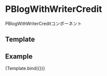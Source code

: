 
<Meta title="Organisms/PBlogWithWriterCredit" component={PBlogWithWriterCredit} />

# PBlogWithWriterCredit

PBlogWithWriterCreditコンポーネント

## Template


## Example

<Canvas>
  <Story
    name="PBlogWithWriterCredit"
    args={{
      writer: {
        name: "Darryl Gaylord",
        role: "Legacy Web Orchestrator",
        imageSrc: ""
      },
      blog: {
        data: {
          url: "/",
          thumbnail: {
            src: Image,
            alt: "Quia saepe facilis et eum ea tempore quo.",
          },
          date: new Date("2022/06/06"),
          category: "Rustic",
          title: "Nulla error repellat repellat omnis et.",
          tags: ["natus", "deleniti"],
        },
        heading: "h3",
      }
    }}
  >
    {Template.bind({})}
  </Story>
</Canvas>

<Props story="PBlogWithWriterCredit" />
